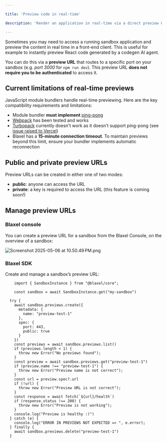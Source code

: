 ```yaml
---

title: 'Preview code in real-time'

description: 'Render an application in real-time via a direct preview URL for its running sandbox.'

---
```


Sometimes you may need to access a running sandbox application and preview the content in real time in a front-end client. This is useful for example to instantly preview React code generated by a codegen AI agent. 

You can do this via a **preview URL** that routes to a specific port on your sandbox (e.g. *port 3000* for `npm run dev`). This preview URL **does not require you to be authenticated** to access it. 

## Current limitations of real-time previews

JavaScript module bundlers handle real-time previewing. Here are the key compatibility requirements and limitations:

- Module bundler **must implement** [ping-pong](https://datatracker.ietf.org/doc/html/rfc6455#section-5.5.2)
- [Webpack](https://webpack.js.org/) has been tested and works
- [Turbopack](https://nextjs.org/docs/app/api-reference/turbopack) currently doesn't work as it doesn't support ping-pong (see [issue raised to Vercel](https://github.com/vercel/next.js/discussions/78947))
- Blaxel has a **15-minute connection timeout**. To maintain previews beyond this limit, ensure your bundler implements automatic reconnection

## Public and private preview URLs

Preview URLs can be created in either one of two modes:

- **public**: anyone can access the URL
- **private**: a key is required to access the URL (this feature is coming soon!)

## Manage preview URLs

### Blaxel console

You can create a preview URL for a sandbox from the Blaxel Console, on the overview of a sandbox:

![Screenshot 2025-05-06 at 10.50.49 PM.png](Preview-url/Screenshot_2025-05-06_at_10.50.49_PM.png)

### Blaxel SDK

Create and manage a sandbox’s preview URL: 

```tsx
	import { SandboxInstance } from "@blaxel/core";

	const sandbox = await SandboxInstance.get("my-sandbox")

  try {
    await sandbox.previews.create({
      metadata: {
        name: "preview-test-1"
      },
      spec: {
        port: 443,
        public: true
      }
    })
    const previews = await sandbox.previews.list()
    if (previews.length < 1) {
      throw new Error("No previews found");
    }
    const preview = await sandbox.previews.get("preview-test-1")
    if (preview.name !== "preview-test-1") {
      throw new Error("Preview name is not correct");
    }
    const url = preview.spec?.url
    if (!url) {
      throw new Error("Preview URL is not correct");
    }
    const response = await fetch(`${url}/health`)
    if (response.status !== 200) {
      throw new Error("Preview is not working");
    }
    console.log("Preview is healthy :)")
  } catch (e) {
    console.log("ERROR IN PREVIEWS NOT EXPECTED => ", e.error);
  } finally {
    await sandbox.previews.delete("preview-test-1")
  }
```